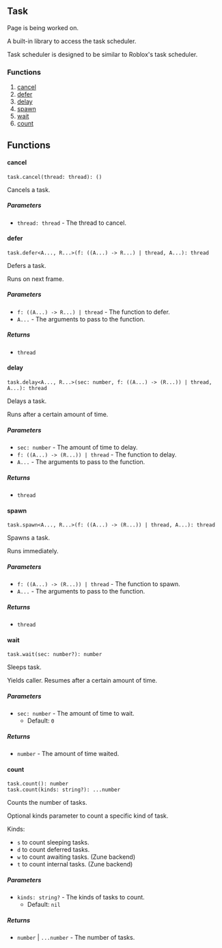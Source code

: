 ## Task


<Callout type="info" emoji="ℹ️">Page is being worked on.</Callout>

A built-in library to access the task scheduler.

Task scheduler is designed to be similar to Roblox's task scheduler.

### Functions
1. [cancel](#cancel)
2. [defer](#defer)
3. [delay](#delay)
4. [spawn](#spawn)
5. [wait](#wait)
6. [count](#count)

## Functions
#### cancel
```luau
task.cancel(thread: thread): ()
```
Cancels a task.
##### Parameters
- `thread: thread` - The thread to cancel.

#### defer
```luau
task.defer<A..., R...>(f: ((A...) -> R...) | thread, A...): thread
```
Defers a task.

Runs on next frame.
##### Parameters
- `f: ((A...) -> R...) | thread` - The function to defer.
- `A...` - The arguments to pass to the function.
##### Returns
- `thread`

#### delay
```luau
task.delay<A..., R...>(sec: number, f: ((A...) -> (R...)) | thread, A...): thread
```
Delays a task.

Runs after a certain amount of time.
##### Parameters
- `sec: number` - The amount of time to delay.
- `f: ((A...) -> (R...)) | thread` - The function to delay.
- `A...` - The arguments to pass to the function.
##### Returns
- `thread`

#### spawn
```luau
task.spawn<A..., R...>(f: ((A...) -> (R...)) | thread, A...): thread
```
Spawns a task.

Runs immediately.
##### Parameters
- `f: ((A...) -> (R...)) | thread` - The function to spawn.
- `A...` - The arguments to pass to the function.
##### Returns
- `thread`

#### wait
```luau
task.wait(sec: number?): number
```
Sleeps task.

Yields caller.
Resumes after a certain amount of time.
##### Parameters
- `sec: number` - The amount of time to wait.
  - Default: `0`
##### Returns
- `number` - The amount of time waited.

#### count
```luau
task.count(): number
task.count(kinds: string?): ...number
```
Counts the number of tasks.

Optional kinds parameter to count a specific kind of task.

Kinds:
- `s` to count sleeping tasks.
- `d` to count deferred tasks.
- `w` to count awaiting tasks. (Zune backend)
- `t` to count internal tasks. (Zune backend)
##### Parameters
- `kinds: string?` - The kinds of tasks to count.
  - Default: `nil`
##### Returns
- `number` | `...number` - The number of tasks.
